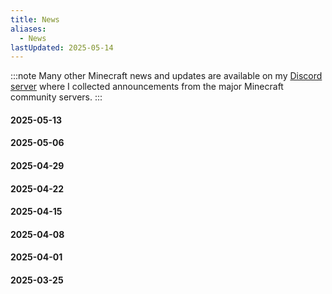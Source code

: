 ```yaml
---
title: News
aliases:
  - News
lastUpdated: 2025-05-14
---
```



:::note
Many other Minecraft news and updates are available on my [Discord server](https://discord.gg/gaDqYhxyzB) where I collected announcements from the major Minecraft community servers.
:::

#### 2025-05-13
<LinkCard title="25w20a snapshot" href="/versions" />

#### 2025-05-06
<LinkCard title="25w19a snapshot" href="/versions" />

#### 2025-04-29
<LinkCard title="25w18a snapshot" href="/versions" />

#### 2025-04-22
<LinkCard title="25w17a snapshot" href="/versions" />

#### 2025-04-15
<LinkCard title="25w16a snapshot" href="/versions" />
<LinkCard title="Vibrant Visuals" href="/vibrantvisuals" />

#### 2025-04-08
<LinkCard title="25w15a snapshot" href="/versions" />

#### 2025-04-01
<LinkCard title="Craftmine" href="/craftmine" />

#### 2025-03-25
<LinkCard title="Spring to Life" href="/springtolife" />